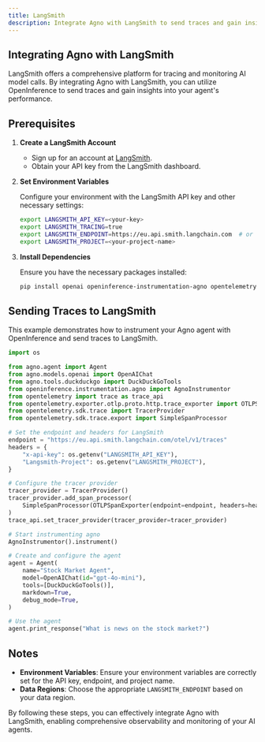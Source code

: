```yaml
---
title: LangSmith
description: Integrate Agno with LangSmith to send traces and gain insights into your agent's performance.
---
```


## Integrating Agno with LangSmith

LangSmith offers a comprehensive platform for tracing and monitoring AI model calls. By integrating Agno with LangSmith, you can utilize OpenInference to send traces and gain insights into your agent's performance.

## Prerequisites

1. **Create a LangSmith Account**

   - Sign up for an account at [LangSmith](https://smith.langchain.com).
   - Obtain your API key from the LangSmith dashboard.

2. **Set Environment Variables**

   Configure your environment with the LangSmith API key and other necessary settings:

   ```bash
   export LANGSMITH_API_KEY=<your-key>
   export LANGSMITH_TRACING=true
   export LANGSMITH_ENDPOINT=https://eu.api.smith.langchain.com  # or https://api.smith.langchain.com for US
   export LANGSMITH_PROJECT=<your-project-name>
   ```

3. **Install Dependencies**

   Ensure you have the necessary packages installed:

   ```bash
   pip install openai openinference-instrumentation-agno opentelemetry-sdk opentelemetry-exporter-otlp
   ```

## Sending Traces to LangSmith

This example demonstrates how to instrument your Agno agent with OpenInference and send traces to LangSmith.

```python
import os

from agno.agent import Agent
from agno.models.openai import OpenAIChat
from agno.tools.duckduckgo import DuckDuckGoTools
from openinference.instrumentation.agno import AgnoInstrumentor
from opentelemetry import trace as trace_api
from opentelemetry.exporter.otlp.proto.http.trace_exporter import OTLPSpanExporter
from opentelemetry.sdk.trace import TracerProvider
from opentelemetry.sdk.trace.export import SimpleSpanProcessor

# Set the endpoint and headers for LangSmith
endpoint = "https://eu.api.smith.langchain.com/otel/v1/traces"
headers = {
    "x-api-key": os.getenv("LANGSMITH_API_KEY"),
    "Langsmith-Project": os.getenv("LANGSMITH_PROJECT"),
}

# Configure the tracer provider
tracer_provider = TracerProvider()
tracer_provider.add_span_processor(
    SimpleSpanProcessor(OTLPSpanExporter(endpoint=endpoint, headers=headers))
)
trace_api.set_tracer_provider(tracer_provider=tracer_provider)

# Start instrumenting agno
AgnoInstrumentor().instrument()

# Create and configure the agent
agent = Agent(
    name="Stock Market Agent",
    model=OpenAIChat(id="gpt-4o-mini"),
    tools=[DuckDuckGoTools()],
    markdown=True,
    debug_mode=True,
)

# Use the agent
agent.print_response("What is news on the stock market?")
```

## Notes

- **Environment Variables**: Ensure your environment variables are correctly set for the API key, endpoint, and project name.
- **Data Regions**: Choose the appropriate `LANGSMITH_ENDPOINT` based on your data region.

By following these steps, you can effectively integrate Agno with LangSmith, enabling comprehensive observability and monitoring of your AI agents.